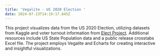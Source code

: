 ```yaml
---
title: 'Vegalite - US 2020 Election '
date: 2024-07-23T14:19:17.845Z
---
```


This project visualizes data from the US 2020 Election, utilizing datasets from Kaggle and voter turnout information from [Elect Project](http://www.electproject.org/home/voter-turnout/voter-turnout-data). Additional resources include US State Population data and a public release crosstabs Excel file. The project employs Vegalite and Echarts for creating interactive and insightful visualizations.

